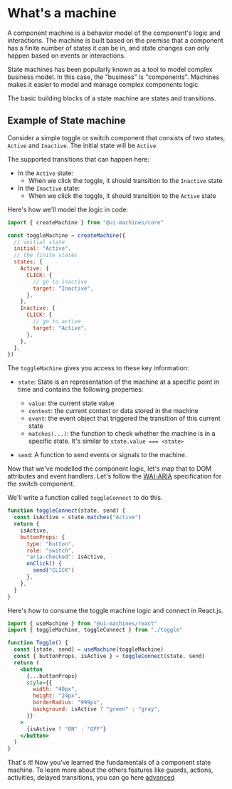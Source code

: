 # What's a machine

A component machine is a behavior model of the component's logic and
interactions. The machine is built based on the premise that a component has a
finite number of states it can be in, and state changes can only happen based on
events or interactions.

State machines has been popularly known as a tool to model complex business
model. In this case, the "business" is "components". Machines makes it easier to
model and manage complex components logic.

The basic building blocks of a state machine are states and transitions.

## Example of State machine

Consider a simple toggle or switch component that consists of two states,
`Active` and `Inactive`. The initial state will be `Active`

The supported transitions that can happen here:

- In the `Active` state:
  - When we click the toggle, it should transition to the `Inactive` state
- In the `Inactive` state:
  - When we click the toggle, it should transition to the `Active` state

Here's how we'll model the logic in code:

```jsx
import { createMachine } from "@ui-machines/core"

const toggleMachine = createMachine({
  // initial state
  initial: "Active",
  // the finite states
  states: {
    Active: {
      CLICK: {
        // go to inactive
        target: "Inactive",
      },
    },
    Inactive: {
      CLICK: {
        // go to active
        target: "Active",
      },
    },
  },
})
```

The `toggleMachine` gives you access to these key information:

- `state`: State is an representation of the machine at a specific point in time
  and contains the following properties:

  - `value`: the current state value
  - `context`: the current context or data stored in the machine
  - `event`: the event object that triggered the transition of this current
    state
  - `matches(...)`: the function to check whether the machine is in a specific
    state. It's similar to `state.value === <state>`

- `send`: A function to send events or signals to the machine.

Now that we've modelled the component logic, let's map that to DOM attributes
and event handlers. Let's follow the
[WAI-ARIA](https://www.w3.org/TR/wai-aria-practices/examples/checkbox/checkbox-1/checkbox-1.html)
specification for the switch component.

We'll write a function called `toggleConnect` to do this.

```jsx
function toggleConnect(state, send) {
  const isActive = state.matches("Active")
  return {
    isActive,
    buttonProps: {
      type: "button",
      role: "switch",
      "aria-checked": isActive,
      onClick() {
        send("CLICK")
      },
    },
  }
}
```

Here's how to consume the toggle machine logic and connect in React.js.

```jsx
import { useMachine } from "@ui-machines/react"
import { toggleMachine, toggleConnect } from "./toggle"

function Toggle() {
  const [state, send] = useMachine(toggleMachine)
  const { buttonProps, isActive } = toggleConnect(state, send)
  return (
    <button
      {...buttonProps}
      style={{
        width: "40px",
        height: "24px",
        borderRadius: "999px",
        background: isActive ? "green" : "gray",
      }}
    >
      {isActive ? "ON" : "OFF"}
    </button>
  )
}
```

That's it! Now you've learned the fundamentals of a component state machine. To
learn more about the others features like guards, actions, activities, delayed
transitions, you can go here [advanced](/advanced-concepts)
